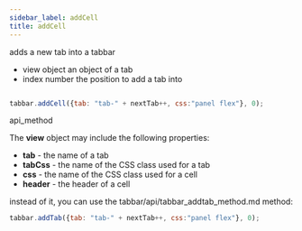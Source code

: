 ```yaml
---
sidebar_label: addCell
title: addCell
---
```



          


<Short>
 adds a new tab into a tabbar



</Short>



- view 		object		an object of a tab 
- index 	number		the position to add a tab into



~~~js

tabbar.addCell({tab: "tab-" + nextTab++, css:"panel flex"}, 0);


~~~
 api_method

<Descr>

The <strong>view</strong> object may include the following properties:

- <strong>tab</strong> - the name of a tab
- <strong>tabCss</strong> - the name of the CSS class used for a tab
- <strong>css</strong> - the name of the CSS class used for a cell
- <strong>header</strong> - the header of a cell


</Descr>


 instead of it, you can use the tabbar/api/tabbar_addtab_method.md method:

~~~js
tabbar.addTab({tab: "tab-" + nextTab++, css:"panel flex"}, 0);
~~~





